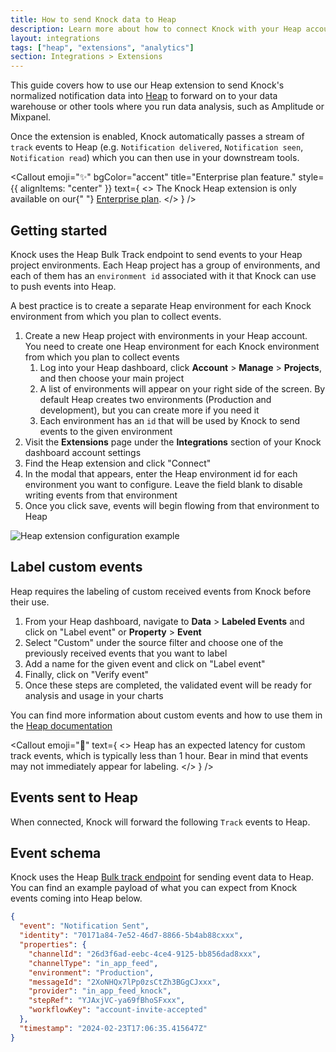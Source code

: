 ```yaml
---
title: How to send Knock data to Heap
description: Learn more about how to connect Knock with your Heap account.
layout: integrations
tags: ["heap", "extensions", "analytics"]
section: Integrations > Extensions
---
```


This guide covers how to use our Heap extension to send Knock's normalized notification data into [Heap](https://heap.io) to forward on to your data warehouse or other tools where you run data analysis, such as Amplitude or Mixpanel.

Once the extension is enabled, Knock automatically passes a stream of `track` events to Heap (e.g. `Notification delivered`, `Notification seen`, `Notification read`) which you can then use in your downstream tools.

<Callout
  emoji="✨"
  bgColor="accent"
  title="Enterprise plan feature."
  style={{ alignItems: "center" }}
  text={
    <>
      The Knock Heap extension is only available on our{" "}
      <a href="https://knock.app/pricing">Enterprise plan</a>.
    </>
  }
/>

## Getting started

Knock uses the Heap Bulk Track endpoint to send events to your Heap project environments. Each Heap project has a group of environments, and each of them has an `environment id` associated with it that Knock can use to push events into Heap.

A best practice is to create a separate Heap environment for each Knock environment from which you plan to collect events.

1. Create a new Heap project with environments in your Heap account. You need to create one Heap environment for each Knock environment from which you plan to collect events
   1. Log into your Heap dashboard, click **Account** > **Manage** > **Projects**, and then choose your main project
   2. A list of environments will appear on your right side of the screen. By default Heap creates two environments (Production and development), but you can create more if you need it
   3. Each environment has an `id` that will be used by Knock to send events to the given environment
2. Visit the **Extensions** page under the **Integrations** section of your Knock dashboard account settings
3. Find the Heap extension and click "Connect"
4. In the modal that appears, enter the Heap environment id for each environment you want to configure. Leave the field blank to disable writing events from that environment
5. Once you click save, events will begin flowing from that environment to Heap

<Image
  src="/images/integrations/extensions/connect-heap-modal.png"
  width={500}
  height={488}
  className="rounded-md mx-auto border border-gray-200"
  alt="Heap extension configuration example"
/>

## Label custom events

Heap requires the labeling of custom received events from Knock before their use.

1. From your Heap dashboard, navigate to **Data** > **Labeled Events** and click on "Label event" or **Property** > **Event**
2. Select "Custom" under the source filter and choose one of the previously received events that you want to label
3. Add a name for the given event and click on "Label event"
4. Finally, click on "Verify event"
5. Once these steps are completed, the validated event will be ready for analysis and usage in your charts

You can find more information about custom events and how to use them in the [Heap documentation](https://help.heap.io/hc/en-us/articles/18700111173532-How-to-use-custom-events-to-build-new-events)

<Callout
  emoji="🔦"
  text={
    <>
      Heap has an expected latency for custom track events, which is typically
      less than 1 hour. Bear in mind that events may not immediately appear for
      labeling.
    </>
  }
/>
## Events sent to Heap

When connected, Knock will forward the following `Track` events to Heap.

<Table
  headers={["Event", "Description"]}
  rows={[
    [
      "Notification sent",
      "Occurs when a message is successfully sent to a channel provider.",
    ],
    [
      "Notification delivered",
      "Occurs when a message is marked as delivered to the user by the provider. This is only available on email providers with delivery tracking enabled.",
    ],
    [
      "Notification undelivered",
      "Occurs when a message delivery attempt fails permanently. Delivery will not be retried.",
    ],
    ["Notification seen", "Occurs when a message is seen by its recipient."],
    [
      "Notification unseen",
      "Occurs when a message is marked unseen by the recipient.",
    ],
    [
      "Notification read",
      "Occurs when a message is marked as read by its recipient.",
    ],
    [
      "Notification unread",
      "Occurs when a message is marked unread by the recipient.",
    ],
    [
      "Notification archived",
      "Occurs when a message is archived by its recipient.",
    ],
    [
      "Notification unarchived",
      "Occurs when a message is unarchived by its recipient.",
    ],
    [
      "Notification clicked",
      "Occurs when a link is clicked by the message recipient. This is only available when Knock link tracking is enabled.",
    ],
    [
      "Notification interacted",
      "Occurs when a recipient interacts with a message. This is only available when Knock link tracking is enabled.",
    ],
  ]}
/>

## Event schema

Knock uses the Heap [Bulk track endpoint](https://developers.heap.io/reference/bulk-track) for sending event data to Heap. You can find an example payload of what you can expect from Knock events coming into Heap below.

```json title="An example Heap Track event payload"
{
  "event": "Notification Sent",
  "identity": "70171a84-7e52-46d7-8866-5b4ab88cxxx",
  "properties": {
    "channelId": "26d3f6ad-eebc-4ce4-9125-bb856dad8xxx",
    "channelType": "in_app_feed",
    "environment": "Production",
    "messageId": "2XoNHQx7lPp0zsCtZh3BGgCJxxx",
    "provider": "in_app_feed_knock",
    "stepRef": "YJAxjVC-ya69fBhoSFxxx",
    "workflowKey": "account-invite-accepted"
  },
  "timestamp": "2024-02-23T17:06:35.415647Z"
}
```

